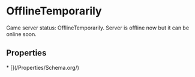 
# OfflineTemporarily

Game server status: OfflineTemporarily. Server is offline now but it can be online soon.

## Properties

<Grid>
* [](/Properties/Schema.org/)

</Grid>

